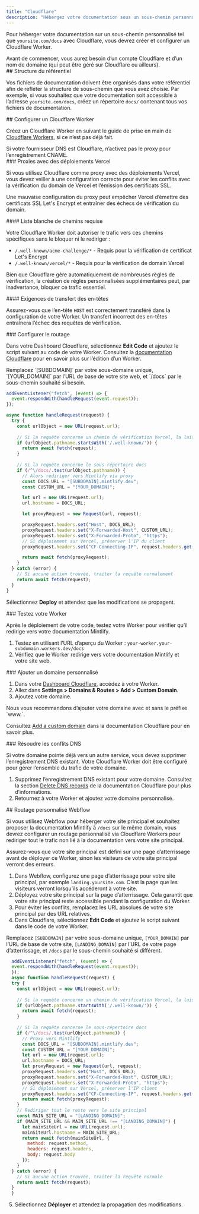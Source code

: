 ```yaml
---
title: "Cloudflare"
description: "Hébergez votre documentation sous un sous-chemin personnalisé avec Cloudflare Workers"
---
```



Pour héberger votre documentation sur un sous-chemin personnalisé tel que `yoursite.com/docs` avec Cloudflare, vous devrez créer et configurer un Cloudflare Worker.

<Info>
  Avant de commencer, vous aurez besoin d’un compte Cloudflare et d’un nom de domaine (qui peut être géré sur Cloudflare ou ailleurs).
</Info>


<div id="repository-structure">
  ## Structure du référentiel
</div>

Vos fichiers de documentation doivent être organisés dans votre référentiel afin de refléter la structure de sous-chemin que vous avez choisie. Par exemple, si vous souhaitez que votre documentation soit accessible à l’adresse `yoursite.com/docs`, créez un répertoire `docs/` contenant tous vos fichiers de documentation.

<div id="set-up-a-cloudflare-worker">
  ## Configurer un Cloudflare Worker
</div>

Créez un Cloudflare Worker en suivant le guide de prise en main de [Cloudflare Workers](https://developers.cloudflare.com/workers/get-started/dashboard/), si ce n’est pas déjà fait.

<Warning>
  Si votre fournisseur DNS est Cloudflare, n’activez pas le proxy pour l’enregistrement CNAME.
</Warning>

<div id="proxies-with-vercel-deployments">
  ### Proxies avec des déploiements Vercel
</div>

Si vous utilisez Cloudflare comme proxy avec des déploiements Vercel, vous devez veiller à une configuration correcte pour éviter les conflits avec la vérification du domain de Vercel et l’émission des certificats SSL.

Une mauvaise configuration du proxy peut empêcher Vercel d’émettre des certificats SSL Let's Encrypt et entraîner des échecs de vérification du domain.

<div id="required-path-allowlist">
  #### Liste blanche de chemins requise
</div>

Votre Cloudflare Worker doit autoriser le trafic vers ces chemins spécifiques sans le bloquer ni le rediriger :

- `/.well-known/acme-challenge/*` - Requis pour la vérification de certificat Let's Encrypt
- `/.well-known/vercel/*` - Requis pour la vérification de domain Vercel

Bien que Cloudflare gère automatiquement de nombreuses règles de vérification, la création de règles personnalisées supplémentaires peut, par inadvertance, bloquer ce trafic essentiel.

<div id="header-forwarding-requirements">
  #### Exigences de transfert des en-têtes
</div>

Assurez-vous que l’en-tête `HOST` est correctement transféré dans la configuration de votre Worker. Un transfert incorrect des en-têtes entraînera l’échec des requêtes de vérification.

<div id="configure-routing">
  ### Configurer le routage
</div>

Dans votre Dashboard Cloudflare, sélectionnez **Edit Code** et ajoutez le script suivant au code de votre Worker. Consultez la [documentation Cloudflare](https://developers.cloudflare.com/workers-ai/get-started/dashboard/#development) pour en savoir plus sur l’édition d’un Worker.

<Tip>
  Remplacez `[SUBDOMAIN]` par votre sous-domaine unique, `[YOUR_DOMAIN]` par l’URL de base de votre site web, et `/docs` par le sous-chemin souhaité si besoin.
</Tip>

```javascript
addEventListener("fetch", (event) => {
  event.respondWith(handleRequest(event.request));
});

async function handleRequest(request) {
  try {
    const urlObject = new URL(request.url);
    
    // Si la requête concerne un chemin de vérification Vercel, la laisser passer
    if (urlObject.pathname.startsWith('/.well-known/')) {
      return await fetch(request);
    }
    
    // Si la requête concerne le sous-répertoire docs
    if (/^\/docs/.test(urlObject.pathname)) {
      // Alors rediriger vers Mintlify via proxy
      const DOCS_URL = "[SUBDOMAIN].mintlify.dev";
      const CUSTOM_URL = "[YOUR_DOMAIN]";

      let url = new URL(request.url);
      url.hostname = DOCS_URL;

      let proxyRequest = new Request(url, request);

      proxyRequest.headers.set("Host", DOCS_URL);
      proxyRequest.headers.set("X-Forwarded-Host", CUSTOM_URL);
      proxyRequest.headers.set("X-Forwarded-Proto", "https");
      // Si déploiement sur Vercel, préserver l'IP du client
      proxyRequest.headers.set("CF-Connecting-IP", request.headers.get("CF-Connecting-IP"));

      return await fetch(proxyRequest);
    }
  } catch (error) {
    // Si aucune action trouvée, traiter la requête normalement
    return await fetch(request);
  }
}
```

Sélectionnez **Deploy** et attendez que les modifications se propagent.

<Propagating />


<div id="test-your-worker">
  ### Testez votre Worker
</div>

Après le déploiement de votre code, testez votre Worker pour vérifier qu’il redirige vers votre documentation Mintlify.

1. Testez en utilisant l’URL d’aperçu du Worker : `your-worker.your-subdomain.workers.dev/docs`
2. Vérifiez que le Worker redirige vers votre documentation Mintlify et votre site web.

<div id="add-custom-domain">
  ### Ajouter un domaine personnalisé
</div>

1. Dans votre [Dashboard Cloudflare](https://dash.cloudflare.com/), accédez à votre Worker.
2. Allez dans **Settings > Domains & Routes > Add > Custom Domain**.
3. Ajoutez votre domaine. 

<Tip>
  Nous vous recommandons d’ajouter votre domaine avec et sans le préfixe `www.`.
</Tip>

Consultez [Add a custom domain](https://developers.cloudflare.com/workers/configuration/routing/custom-domains/#add-a-custom-domain) dans la documentation Cloudflare pour en savoir plus. 

<div id="resolve-dns-conflicts">
  ### Résoudre les conflits DNS
</div>

Si votre domaine pointe déjà vers un autre service, vous devez supprimer l’enregistrement DNS existant. Votre Cloudflare Worker doit être configuré pour gérer l’ensemble du trafic de votre domaine.

1. Supprimez l’enregistrement DNS existant pour votre domaine. Consultez la section [Delete DNS records](https://developers.cloudflare.com/dns/manage-dns-records/how-to/create-dns-records/#delete-dns-records) de la documentation Cloudflare pour plus d’informations.
2. Retournez à votre Worker et ajoutez votre domaine personnalisé.

<div id="webflow-custom-routing">
  ## Routage personnalisé Webflow
</div>

Si vous utilisez Webflow pour héberger votre site principal et souhaitez proposer la documentation Mintlify à `/docs` sur le même domain, vous devrez configurer un routage personnalisé via Cloudflare Workers pour rediriger tout le trafic non lié à la documentation vers votre site principal.

<Avertissement>
  Assurez-vous que votre site principal est défini sur une page d’atterrissage avant de déployer ce Worker, sinon les visiteurs de votre site principal verront des erreurs.
</Avertissement>

1. Dans Webflow, configurez une page d’atterrissage pour votre site principal, par exemple `landing.yoursite.com`. C’est la page que les visiteurs verront lorsqu’ils accéderont à votre site.
2. Déployez votre site principal sur la page d’atterrissage. Cela garantit que votre site principal reste accessible pendant la configuration du Worker.
3. Pour éviter les conflits, remplacez les URL absolues de votre site principal par des URL relatives.
4. Dans Cloudflare, sélectionnez **Edit Code** et ajoutez le script suivant dans le code de votre Worker.

<Conseil> Remplacez `[SUBDOMAIN]` par votre sous-domaine unique, `[YOUR_DOMAIN]` par l’URL de base de votre site, `[LANDING_DOMAIN]` par l’URL de votre page d’atterrissage, et `/docs` par le sous-chemin souhaité si différent. </Conseil>

```javascript
  addEventListener("fetch", (event) => {
  event.respondWith(handleRequest(event.request));
  });
  async function handleRequest(request) {
  try {
    const urlObject = new URL(request.url);
    
    // Si la requête concerne un chemin de vérification Vercel, la laisser passer
    if (urlObject.pathname.startsWith('/.well-known/')) {
      return await fetch(request);
    }
    
    // Si la requête concerne le sous-répertoire docs
    if (/^\/docs/.test(urlObject.pathname)) {
      // Proxy vers Mintlify
      const DOCS_URL = "[SUBDOMAIN].mintlify.dev";
      const CUSTOM_URL = "[YOUR_DOMAIN]";
      let url = new URL(request.url);
      url.hostname = DOCS_URL;
      let proxyRequest = new Request(url, request);
      proxyRequest.headers.set("Host", DOCS_URL);
      proxyRequest.headers.set("X-Forwarded-Host", CUSTOM_URL);
      proxyRequest.headers.set("X-Forwarded-Proto", "https");
      // Si déploiement sur Vercel, préserver l'IP client
      proxyRequest.headers.set("CF-Connecting-IP", request.headers.get("CF-Connecting-IP"));
      return await fetch(proxyRequest);
    }
    // Rediriger tout le reste vers le site principal
    const MAIN_SITE_URL = "[LANDING_DOMAIN]";
    if (MAIN_SITE_URL && MAIN_SITE_URL !== "[LANDING_DOMAIN]") {
      let mainSiteUrl = new URL(request.url);
      mainSiteUrl.hostname = MAIN_SITE_URL;
      return await fetch(mainSiteUrl, {
        method: request.method,
        headers: request.headers,
        body: request.body
      });
    }
  } catch (error) {
    // Si aucune action trouvée, traiter la requête normale
    return await fetch(request);
  }
  }
```

5. Sélectionnez **Déployer** et attendez la propagation des modifications.

<Propagating />
